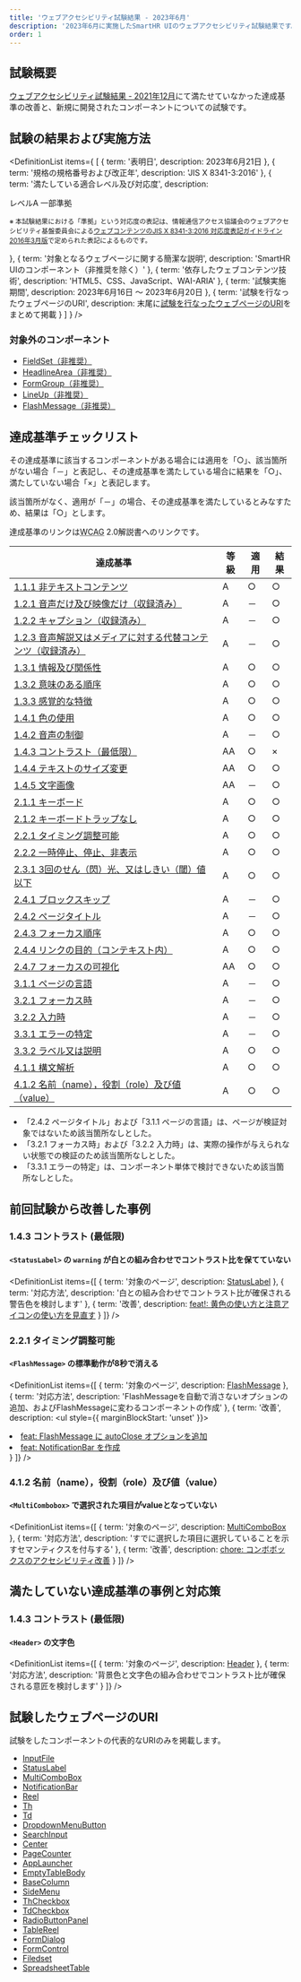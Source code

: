```yaml
---
title: 'ウェブアクセシビリティ試験結果 - 2023年6月'
description: '2023年6月に実施したSmartHR UIのウェブアクセシビリティ試験結果です。'
order: 1
---
```




## 試験概要

[ウェブアクセシビリティ試験結果 - 2021年12月](../202112/)にて満たせていなかった達成基準の改善と、新規に開発されたコンポーネントについての試験です。

## 試験の結果および実施方法

<!-- textlint-disable -->

<DefinitionList items={
  [
    {
      term: '表明日',
      description: <time datatime="2023-06-21">2023年6月21日</time>
    },
    {
      term: '規格の規格番号および改正年',
      description: 'JIS X 8341-3:2016'
    },
    {
      term: '満たしている適合レベル及び対応度',
      description: <div>
        <div>レベルA 一部準拠</div>
        <p><small>※ 本試験結果における「準拠」という対応度の表記は、情報通信アクセス協議会のウェブアクセシビリティ基盤委員会による<a href="https://waic.jp/docs/jis2016/compliance-guidelines/201603/">ウェブコンテンツのJIS X 8341-3:2016 対応度表記ガイドライン 2016年3月版</a>で定められた表記によるものです。</small></p>
        </div>
    },
    {
      term: '対象となるウェブページに関する簡潔な説明',
      description: 'SmartHR UIのコンポーネント（非推奨を除く）'
    },
    {
      term: '依存したウェブコンテンツ技術',
      description: 'HTML5、CSS、JavaScript、WAI-ARIA'
    },
    {
      term: '試験実施期間',
      description: <span><time datatime="2023-06-16">2023年6月16日</time> 〜 <time datatime="2023-06-20">2023年6月20日</time></span>
    },
    {
      term: '試験を行なったウェブページのURI',
      description: <span>末尾に<a href="#h2-4">試験を行なったウェブページのURI</a>をまとめて掲載</span>
    }
  ]
} />

<!-- textlint-enable -->

### 対象外のコンポーネント

- [FieldSet（非推奨）](https://story.smarthr-ui.dev/?path=/story/forms（フォーム）-fieldset（非推奨）--all)
- [HeadlineArea（非推奨）](https://story.smarthr-ui.dev/?path=/story/data-display（データ表示）-headlinearea（非推奨）--all)
- [FormGroup（非推奨）](https://story.smarthr-ui.dev/?path=/docs/forms（フォーム）-formgroup（非推奨）--all)
- [LineUp（非推奨）](https://story.smarthr-ui.dev/?path=/story/layouts（レイアウト）-lineup（非推奨）--all)
- [FlashMessage（非推奨）](https://story.smarthr-ui.dev/?path=/docs/states（状態）-flashmessage（非推奨）--docs)

## 達成基準チェックリスト

その達成基準に該当するコンポーネントがある場合には適用を「○」、該当箇所がない場合「－」と表記し、その達成基準を満たしている場合に結果を「○」、満たしていない場合「×」と表記します。

該当箇所がなく、適用が「－」の場合、その達成基準を満たしているとみなすため、結果は「○」とします。

達成基準のリンクは<abbr title="Web Contents Accessibility Guidelines">WCAG</abbr> 2.0解説書へのリンクです。

<TableWrapper type="narrow">
  <Table>
    <thead>
      <tr>
        <Th>達成基準</Th>
        <Th>等級</Th>
        <Th>適用</Th>
        <Th>結果</Th>
      </tr>
    </thead>
    <tbody>

<tr>
    <Td><a href="https://waic.jp/docs/UNDERSTANDING-WCAG20/text-equiv-all.html">1.1.1 非テキストコンテンツ</a></Td>
    <Td>A</Td>
    <Td>○</Td>
    <Td>○</Td>
</tr>
<tr>
    <Td><a href="https://waic.jp/docs/UNDERSTANDING-WCAG20/media-equiv-av-only-alt.html">1.2.1 音声だけ及び映像だけ（収録済み）</a></Td>
    <Td>A</Td>
    <Td>－</Td>
    <Td>○</Td>
</tr>
<tr>
    <Td><a href="https://waic.jp/docs/UNDERSTANDING-WCAG20/media-equiv-captions.html">1.2.2 キャプション（収録済み）</a></Td>
    <Td>A</Td>
    <Td>－</Td>
    <Td>○</Td>
</tr>
<tr>
    <Td><a href="https://waic.jp/docs/UNDERSTANDING-WCAG20/media-equiv-audio-desc.html">1.2.3 音声解説又はメディアに対する代替コンテンツ（収録済み）</a></Td>
    <Td>A</Td>
    <Td>－</Td>
    <Td>○</Td>
</tr>
<tr>
    <Td><a href="https://waic.jp/docs/UNDERSTANDING-WCAG20/content-structure-separation-programmatic.html">1.3.1 情報及び関係性</a></Td>
    <Td>A</Td>
    <Td>○</Td>
    <Td>○</Td>
</tr>
<tr>
    <Td><a href="https://waic.jp/docs/UNDERSTANDING-WCAG20/content-structure-separation-sequence.html">1.3.2 意味のある順序</a></Td>
    <Td>A</Td>
    <Td>○</Td>
    <Td>○</Td>
</tr>
<tr>
    <Td><a href="https://waic.jp/docs/UNDERSTANDING-WCAG20/content-structure-separation-understanding.html">1.3.3 感覚的な特徴</a></Td>
    <Td>A</Td>
    <Td>○</Td>
    <Td>○</Td>
</tr>
<tr>
    <Td><a href="https://waic.jp/translations/UNDERSTANDING-WCAG20/visual-audio-contrast-without-color.html">1.4.1 色の使用</a></Td>
    <Td>A</Td>
    <Td>○</Td>
    <Td>○</Td>
</tr>
<tr>
    <Td><a href="https://waic.jp/translations/UNDERSTANDING-WCAG20/visual-audio-contrast-dis-audio.html">1.4.2 音声の制御</a></Td>
    <Td>A</Td>
    <Td>－</Td>
    <Td>○</Td>
</tr>
<tr>
    <Td><a href="https://waic.jp/docs/WCAG21/Understanding/contrast-minimum.html">1.4.3 コントラスト（最低限）</a></Td>
    <Td>AA</Td>
    <Td>○</Td>
    <Td>×</Td>
</tr>
<tr>
    <Td><a href="https://waic.jp/docs/WCAG21/Understanding/resize-text.html">1.4.4 テキストのサイズ変更</a></Td>
    <Td>AA</Td>
    <Td>○</Td>
    <Td>○</Td>
</tr>
<tr>
    <Td><a href="https://waic.jp/docs/WCAG21/Understanding/images-of-text.html">1.4.5 文字画像</a></Td>
    <Td>AA</Td>
    <Td>－</Td>
    <Td>○</Td>
</tr>
<tr>
    <Td><a href="https://waic.jp/docs/WCAG21/Understanding/keyboard.html">2.1.1 キーボード</a></Td>
    <Td>A</Td>
    <Td>○</Td>
    <Td>○</Td>
</tr>
<tr>
    <Td><a href="https://waic.jp/docs/WCAG21/Understanding/no-keyboard-trap.html">2.1.2 キーボードトラップなし</a></Td>
    <Td>A</Td>
    <Td>○</Td>
    <Td>○</Td>
</tr>
<tr>
    <Td><a href="https://waic.jp/docs/UNDERSTANDING-WCAG20/time-limits-required-behaviors.html">2.2.1 タイミング調整可能</a></Td>
    <Td>A</Td>
    <Td>○</Td>
    <Td>○</Td>
</tr>
<tr>
    <Td><a href="https://waic.jp/docs/UNDERSTANDING-WCAG20/time-limits-pause.html">2.2.2 一時停止、停止、非表示</a></Td>
    <Td>A</Td>
    <Td>○</Td>
    <Td>○</Td>
</tr>
<tr>
    <Td><a href="https://waic.jp/docs/UNDERSTANDING-WCAG20/seizure-does-not-violate.html">2.3.1 3回のせん（閃）光、又はしきい（閾）値以下</a></Td>
    <Td>A</Td>
    <Td>○</Td>
    <Td>○</Td>
</tr>
<tr>
    <Td><a href="https://waic.jp/docs/UNDERSTANDING-WCAG20/navigation-mechanisms-skip.html">2.4.1 ブロックスキップ</a></Td>
    <Td>A</Td>
    <Td>－</Td>
    <Td>○</Td>
</tr>
<tr>
    <Td><a href="https://waic.jp/docs/UNDERSTANDING-WCAG20/navigation-mechanisms-title.html">2.4.2 ページタイトル</a></Td>
    <Td>A</Td>
    <Td>－</Td>
    <Td>○</Td>
</tr>
<tr>
    <Td><a href="https://waic.jp/docs/WCAG21/Understanding/focus-order.html">2.4.3 フォーカス順序</a></Td>
    <Td>A</Td>
    <Td>○</Td>
    <Td>○</Td>
</tr>
<tr>
    <Td><a href="https://waic.jp/docs/WCAG21/Understanding/link-purpose-in-context.html">2.4.4 リンクの目的（コンテキスト内）</a></Td>
    <Td>A</Td>
    <Td>○</Td>
    <Td>○</Td>
</tr>
<tr>
    <Td><a href="https://waic.jp/docs/WCAG21/Understanding/focus-visible.html">2.4.7 フォーカスの可視化</a></Td>
    <Td>AA</Td>
    <Td>○</Td>
    <Td>○</Td>
</tr>
<tr>
    <Td><a href="https://waic.jp/docs/UNDERSTANDING-WCAG20/meaning-doc-lang-id.html">3.1.1 ページの言語</a></Td>
    <Td>A</Td>
    <Td>－</Td>
    <Td>○</Td>
</tr>
<tr>
    <Td><a href="https://waic.jp/docs/WCAG21/Understanding/on-focus.html">3.2.1 フォーカス時</a></Td>
    <Td>A</Td>
    <Td>－</Td>
    <Td>○</Td>
</tr>
<tr>
    <Td><a href="https://waic.jp/docs/WCAG21/Understanding/on-input.html">3.2.2 入力時</a></Td>
    <Td>A</Td>
    <Td>－</Td>
    <Td>○</Td>
</tr>
<tr>
    <Td><a href="https://waic.jp/docs/WCAG21/Understanding/error-identification.html">3.3.1 エラーの特定</a></Td>
    <Td>A</Td>
    <Td>－</Td>
    <Td>○</Td>
</tr>
<tr>
    <Td><a href="https://waic.jp/docs/WCAG21/Understanding/labels-or-instructions.html">3.3.2 ラベル又は説明</a></Td>
    <Td>A</Td>
    <Td>○</Td>
    <Td>○</Td>
</tr>
<tr>
    <Td><a href="https://waic.jp/docs/WCAG21/Understanding/parsing.html">4.1.1 構文解析</a></Td>
    <Td>A</Td>
    <Td>○</Td>
    <Td>○</Td>
</tr>
<tr>
    <Td><a href="https://waic.jp/docs/WCAG21/Understanding/name-role-value.html">4.1.2 名前（name），役割（role）及び値（value）</a></Td>
    <Td>A</Td>
    <Td>○</Td>
    <Td>○</Td>
</tr>
    </tbody>
  </Table>
</TableWrapper>

- 「2.4.2 ページタイトル」および「3.1.1 ページの言語」は、ページが検証対象ではないため該当箇所なしとした。
- 「3.2.1 フォーカス時」および「3.2.2 入力時」は、実際の操作が与えられない状態での検証のため該当箇所なしとした。
- 「3.3.1 エラーの特定」は、コンポーネント単体で検討できないため該当箇所なしとした。


## 前回試験から改善した事例

### 1.4.3 コントラスト (最低限)

#### `<StatusLabel>` の `warning` が白との組み合わせでコントラスト比を保てていない

<!-- textlint-disable -->

<DefinitionList items={[
  {
    term: '対象のページ',
    description: <a href="https://story.smarthr-ui.dev/iframe.html?id=states（状態）-statuslabel">StatusLabel</a>
  },
  {
    term: '対応方法',
    description: '白との組み合わせでコントラスト比が確保される警告色を検討します'
  },
  {
    term: '改善',
    description: <a href="https://github.com/kufu/smarthr-ui/pull/2578">feat!: 黄色の使い方と注意アイコンの使い方を見直す</a>
  }
  ]} />

<!-- textlint-enable -->

### 2.2.1 タイミング調整可能

#### `<FlashMessage>` の標準動作が8秒で消える

<!-- textlint-disable -->

<DefinitionList items={[
  {
    term: '対象のページ',
    description: <a href="https://story.smarthr-ui.dev/iframe.html?id=states（状態）-flashmessage（非推奨）--demo">FlashMessage</a>
  },
  {
    term: '対応方法',
    description: 'FlashMessageを自動で消さないオプションの追加、およびFlashMessageに変わるコンポーネントの作成'
  },
  {
    term: '改善',
    description: <ul style={{ marginBlockStart: 'unset' }}>
      <li><a href="https://github.com/kufu/smarthr-ui/pull/2168">feat: FlashMessage に autoClose オプションを追加</a></li>
      <li><a href="https://github.com/kufu/smarthr-ui/pull/2193">feat: NotificationBar を作成</a></li>
    </ul>
  }
  ]} />

### 4.1.2 名前（name），役割（role）及び値（value）

<!-- textlint-enable -->

#### `<MultiCombobox>` で選択された項目がvalueとなっていない

<!-- textlint-disable -->

<DefinitionList items={[
  {
    term: '対象のページ',
    description: <a href="https://story.smarthr-ui.dev/iframe.html?args=&id=forms（フォーム）-combobox--multi">MultiComboBox</a>
  },
  {
    term: '対応方法',
    description: 'すでに選択した項目に選択していることを示すセマンティクスを付与する'
  },
  {
    term: '改善',
    description: <a href="https://github.com/kufu/smarthr-ui/pull/2427">chore: コンボボックスのアクセシビリティ改善</a>
  }
  ]} />

<!-- textlint-enable -->

## 満たしていない達成基準の事例と対応策

### 1.4.3 コントラスト (最低限)

#### `<Header>` の文字色

<!-- textlint-disable -->

<DefinitionList items={[
  {
    term: '対象のページ',
    description: <a href="https://story.smarthr-ui.dev/iframe.html?args=&id=navigation（ナビゲーション）-header--all&viewMode=story">Header</a>
  },
  {
    term: '対応方法',
    description: '背景色と文字色の組み合わせでコントラスト比が確保される意匠を検討します'
  }
  ]} />

<!-- textlint-enable -->

## 試験したウェブページのURI

試験をしたコンポーネントの代表的なURIのみを掲載します。

- [InputFile](https://story.smarthr-ui.dev/iframe.html?id=forms（フォーム）-inputfile--all)
- [StatusLabel](https://story.smarthr-ui.dev/iframe.html?args=&id=states（状態）-statuslabel--all)
- [MultiComboBox](https://story.smarthr-ui.dev/iframe.html?args=&id=forms（フォーム）-combobox--multi)
- [NotificationBar](https://story.smarthr-ui.dev/iframe.html?args=&id=states（状態）-notificationbar--all)
- [Reel](https://story.smarthr-ui.dev/iframe.html?args=&id=layouts（レイアウト）-reel--all)
- [Th](https://story.smarthr-ui.dev/iframe.html?args=&id=data-display（データ表示）-table--all)
- [Td](https://story.smarthr-ui.dev/iframe.html?args=&id=data-display（データ表示）-table--all)
- [DropdownMenuButton](https://story.smarthr-ui.dev/iframe.html?args=&id=buttons（ボタン）-dropdown--dropdown-menu-story)
- [SearchInput](https://story.smarthr-ui.dev/iframe.html?args=&id=forms（フォーム）-input--default)
- [Center](https://story.smarthr-ui.dev/iframe.html?args=&id=layouts（レイアウト）-center--all)
- [PageCounter](https://story.smarthr-ui.dev/iframe.html?args=&id=data-display（データ表示）-pagecounter--all)
- [AppLauncher](https://story.smarthr-ui.dev/iframe.html?args=&id=navigation（ナビゲーション）-header--all)
- [EmptyTableBody](https://story.smarthr-ui.dev/iframe.html?args=&id=data-display（データ表示）-table--all)
- [BaseColumn](https://story.smarthr-ui.dev/iframe.html?args=&id=data-display（データ表示）-base--base-column-story)
- [SideMenu](https://story.smarthr-ui.dev/iframe.html?args=&id=experimental（実験的）-sidemenu--default)
- [ThCheckbox](https://story.smarthr-ui.dev/iframe.html?args=&id=data-display（データ表示）-table--all)
- [TdCheckbox](https://story.smarthr-ui.dev/iframe.html?args=&id=data-display（データ表示）-table--all)
- [RadioButtonPanel](https://story.smarthr-ui.dev/iframe.html?args=&id=forms（フォーム）-radiobuttonpanel--all)
- [TableReel](https://story.smarthr-ui.dev/iframe.html?args=&id=data-display（データ表示）-table--with-reel)
- [FormDialog](https://story.smarthr-ui.dev/iframe.html?args=&id=dialog（ダイアログ）-dialog--form-dialog)
- [FormControl](https://story.smarthr-ui.dev/iframe.html?args=&id=forms（フォーム）-formcontrol--all)
- [Filedset](https://story.smarthr-ui.dev/iframe.html?args=&id=forms（フォーム）-fieldset--all)
- [SpreadsheetTable](https://story.smarthr-ui.dev/iframe.html?args=&id=data-display（データ表示）-spreadsheettable--all)